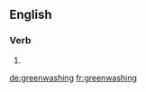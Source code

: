 ==English==

===Verb===
{{head|en|present participle}}

# {{present participle of|greenwash|lang=en}}

[[de:greenwashing]]
[[fr:greenwashing]]